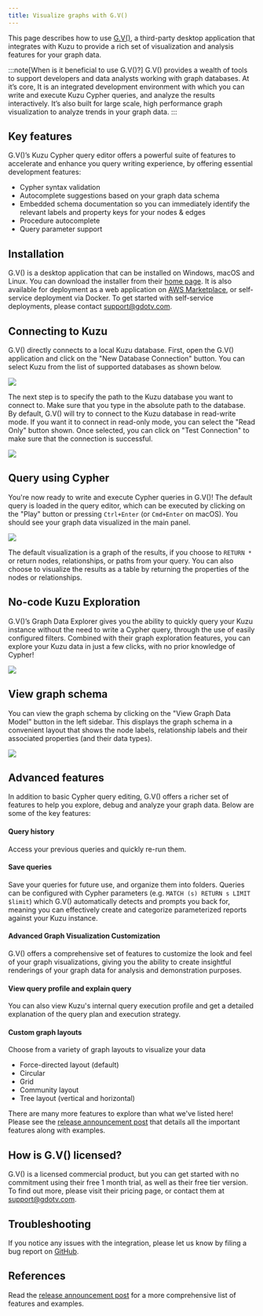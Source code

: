 ```yaml
---
title: Visualize graphs with G.V()
---
```


This page describes how to use [G.V()](https://gdotv.com/), a third-party desktop application that
integrates with Kuzu to provide a rich set of visualization and analysis features for your graph data.

:::note[When is it beneficial to use G.V()?]
G.V() provides a wealth of tools to support developers and data analysts working with graph databases.
At it’s core, It is an integrated development environment with which you can write and execute Kuzu
Cypher queries, and analyze the results interactively. It’s also built for large scale, high performance
graph visualization to analyze trends in your graph data. 
:::

## Key features

G.V()’s Kuzu Cypher query editor offers a powerful suite of features to accelerate and enhance you
query writing experience, by offering essential development features:

- Cypher syntax validation
- Autocomplete suggestions based on your graph data schema
- Embedded schema documentation so you can immediately identify the relevant labels and property keys for your nodes & edges
- Procedure autocomplete
- Query parameter support

## Installation

G.V() is a desktop application that can be installed on Windows, macOS and Linux. You can download the
installer from their [home page](https://gdotv.com). It is also available for deployment as a web
application on [AWS Marketplace](https://aws.amazon.com/marketplace/pp/prodview-lifzpx4adcwsq), or
self-service deployment via Docker. To get started with self-service deployments, please contact
support@gdotv.com.

## Connecting to Kuzu

G.V() directly connects to a local Kuzu database. First, open the G.V() application and click on the
"New Database Connection" button. You can select Kuzu from the list of supported databases as shown below.

<img src="/img/visualization/gdotv/gdotv-1.png" />

The next step is to specify the path to the Kuzu database you want to connect to. Make
sure that you type in the absolute path to the database. By default, G.V() will try to
connect to the Kuzu database in read-write mode. If you want it to connect in read-only mode,
you can select the "Read Only" button shown. Once selected, you can click on "Test Connection"
to make sure that the connection is successful.

<img src="/img/visualization/gdotv/gdotv-2.png" />

## Query using Cypher

You're now ready to write and execute Cypher queries in G.V()! The default query is loaded in
the query editor, which can be executed by clicking on the "Play" button or pressing `Ctrl+Enter`
(or `Cmd+Enter` on macOS). You should see your graph data visualized in the main panel.

<img src="/img/visualization/gdotv/gdotv-3.png" />

The default visualization is a graph of the results, if you choose to `RETURN *` or return nodes,
relationships, or paths from your query. You can also choose to visualize the results as a table
by returning the properties of the nodes or relationships.

## No-code Kuzu Exploration

G.V()’s Graph Data Explorer gives you the ability to quickly query your Kuzu instance without the
need to write a Cypher query, through the use of easily configured filters. Combined with their
graph exploration features, you can explore your Kuzu data in just a few clicks, with no prior
knowledge of Cypher!

<img src="/img/visualization/gdotv/gdotv-5.png" />

## View graph schema

You can view the graph schema by clicking on the "View Graph Data Model" button in the left sidebar.
This displays the graph schema in a convenient layout that shows the node labels, relationship labels
and their associated properties (and their data types).

<img src="/img/visualization/gdotv/gdotv-4.png" />

## Advanced features

In addition to basic Cypher query editing, G.V() offers a richer set of features to help
you explore, debug and analyze your graph data. Below are some of the key features:

#### Query history

Access your previous queries and quickly re-run them.

#### Save queries

Save your queries for future use, and organize them into folders.
Queries can be configured with Cypher parameters (e.g. `MATCH (s) RETURN s LIMIT $limit`) which
G.V() automatically detects and prompts you back for, meaning you can effectively create and
categorize parameterized reports against your Kuzu instance.

#### Advanced Graph Visualization Customization

G.V() offers a comprehensive set of features to
customize the look and feel of your graph visualizations, giving you the ability to create insightful
renderings of your graph data for analysis and demonstration purposes.

#### View query profile and explain query

You can also view Kuzu's internal query execution profile and get a detailed explanation of the query plan and
execution strategy.

#### Custom graph layouts

Choose from a variety of graph layouts to visualize your data
  - Force-directed layout (default)
  - Circular
  - Grid
  - Community layout
  - Tree layout (vertical and horizontal)

There are many more features to explore than what we've listed here! Please see the
[release announcement post](https://gdotv.com/blog/gdotv-kuzu-release-announcement/) that details
all the important features along with examples.

## How is G.V() licensed?
G.V() is a licensed commercial product, but you can
get started with no commitment using their free 1 month trial, as well as their free tier version.
To find out more, please visit their pricing page, or contact them at support@gdotv.com.

## Troubleshooting

If you notice any issues with the integration, please let us know by filing a bug report on
[GitHub](https://github.com/kuzudb/kuzu/issues).

## References

Read the [release announcement post](https://gdotv.com/blog/gdotv-kuzu-release-announcement/)
for a more comprehensive list of features and examples.